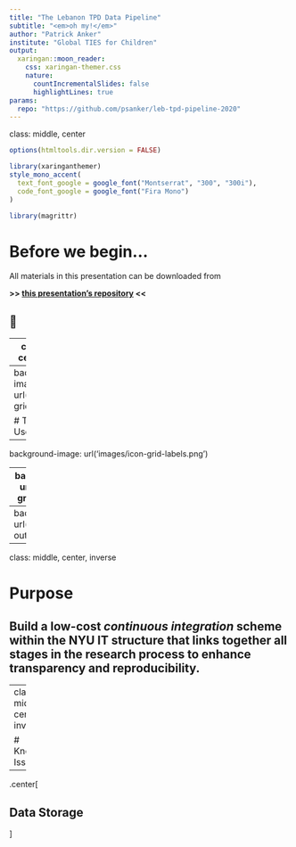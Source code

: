 ```yaml
---
title: "The Lebanon TPD Data Pipeline"
subtitle: "<em>oh my!</em>"
author: "Patrick Anker"
institute: "Global TIES for Children"
output:
  xaringan::moon_reader:
    css: xaringan-themer.css
    nature:
      countIncrementalSlides: false
      highlightLines: true
params:
  repo: "https://github.com/psanker/leb-tpd-pipeline-2020"
---
```

class: middle, center

<style>
pre {
  overflow: hidden;
}
</style>

```r
options(htmltools.dir.version = FALSE)

library(xaringanthemer)
style_mono_accent(
  text_font_google = google_font("Montserrat", "300", "300i"),
  code_font_google = google_font("Fira Mono")
)

library(magrittr)
```

# Before we begin...

All materials in this presentation can be downloaded from 

**>> [this presentation's repository](`r params$repo`) <<**

## 🚀

---
class: middle, center, inverse

# Background

---
background-image: url('images/icon-grid.png')

# The Tools We Use

---
background-image: url('images/icon-grid-labels.png')

---
background-image: url('images/icon-grid-authors.png')

---
background-image: url('images/pipeline-outline.png')

---
class: middle, center, inverse

# Purpose

## Build a low-cost _continuous integration_ scheme within the NYU IT structure that links together all stages in the research process to enhance transparency and reproducibility.

---
class: middle, center, inverse

# Known Issues

---

.center[

## Data Storage

]

